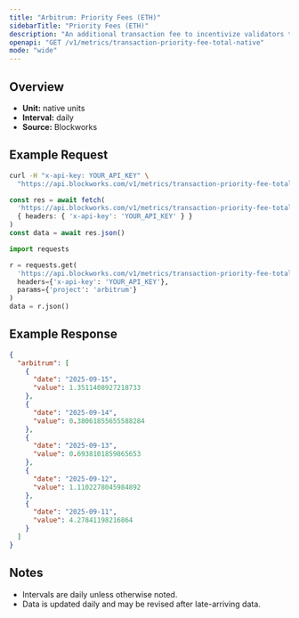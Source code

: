 ```yaml
---
title: "Arbitrum: Priority Fees (ETH)"
sidebarTitle: "Priority Fees (ETH)"
description: "An additional transaction fee to incentivize validators to prioritize and execute transactions."
openapi: "GET /v1/metrics/transaction-priority-fee-total-native"
mode: "wide"
---
```


## Overview

- **Unit:** native units
- **Interval:** daily
- **Source:** Blockworks

## Example Request

<CodeGroup>

```bash cURL
curl -H "x-api-key: YOUR_API_KEY" \
  "https://api.blockworks.com/v1/metrics/transaction-priority-fee-total-native?project=arbitrum"
```

```typescript TypeScript
const res = await fetch(
  'https://api.blockworks.com/v1/metrics/transaction-priority-fee-total-native?project=arbitrum',
  { headers: { 'x-api-key': 'YOUR_API_KEY' } }
)
const data = await res.json()
```

```python Python
import requests

r = requests.get(
  'https://api.blockworks.com/v1/metrics/transaction-priority-fee-total-native',
  headers={'x-api-key': 'YOUR_API_KEY'},
  params={'project': 'arbitrum'}
)
data = r.json()
```

</CodeGroup>

## Example Response

```json
{
  "arbitrum": [
    {
      "date": "2025-09-15",
      "value": 1.3511408927218733
    },
    {
      "date": "2025-09-14",
      "value": 0.38061855655588284
    },
    {
      "date": "2025-09-13",
      "value": 0.6938101859865653
    },
    {
      "date": "2025-09-12",
      "value": 1.1102278045984892
    },
    {
      "date": "2025-09-11",
      "value": 4.27841198216864
    }
  ]
}
```

## Notes
- Intervals are daily unless otherwise noted.
- Data is updated daily and may be revised after late-arriving data.